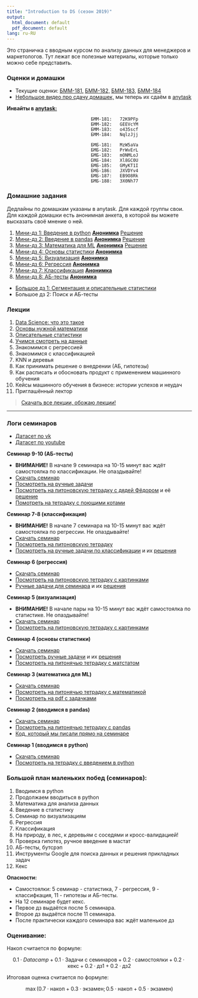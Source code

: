 ```yaml
---
title: "Introduction to DS (сезон 2019)"
output:
  html_document: default
  pdf_document: default
lang: ru-RU
---
```


Это страничка с вводным курсом по анализу данных для менеджеров и маркетологов. Тут лежат все полезные материалы, которые только можно себе представить.


### Оценки и домашки

* Текущие оценки: [БММ-181,](https://docs.google.com/spreadsheets/d/e/2PACX-1vQzPkU-SVOzDX_LB-l0zlW_1u2XkWvrkUoub-UXNCL8sJexXU51kiHNSjH71Hm_rfmAXS86l0KlDfna/pubhtml?gid=144425580&single=true) [БММ-182,](https://docs.google.com/spreadsheets/d/e/2PACX-1vQzPkU-SVOzDX_LB-l0zlW_1u2XkWvrkUoub-UXNCL8sJexXU51kiHNSjH71Hm_rfmAXS86l0KlDfna/pubhtml?gid=5661136&single=true) [БММ-183,](https://docs.google.com/spreadsheets/d/e/2PACX-1vQzPkU-SVOzDX_LB-l0zlW_1u2XkWvrkUoub-UXNCL8sJexXU51kiHNSjH71Hm_rfmAXS86l0KlDfna/pubhtml?gid=218128335&single=true) [БММ-184](https://docs.google.com/spreadsheets/d/e/2PACX-1vQzPkU-SVOzDX_LB-l0zlW_1u2XkWvrkUoub-UXNCL8sJexXU51kiHNSjH71Hm_rfmAXS86l0KlDfna/pubhtml?gid=1636765882&single=true)
* [Небольшое видео про сдачу домашек,](https://yadi.sk/i/rVb_Nd7g8AmNog) мы теперь их сдаём в [anytask](https://anytask.org)

__Инвайты в [anytask:](https://anytask.org)__

```
                                БММ-181:   72K9PFp
                                БММ-182:   GEEVcYM
                                БММ-183:   o435scf
                                БММ-184:   NqlzJjj
                              
                                БМБ-181:   MzW5aVa
                                БМБ-182:   PrWvErL
                                БМБ-183:   mONMLoJ
                                БМБ-184:   Xl8GC0U
                                БМБ-185:   GMyKT1I
                                БМБ-186:   JXVDYv4
                                БМБ-187:   EB9O8Rk
                                БМБ-188:   3X0Nh77
```



### Домашние задания

Дедлайны по домашкам указаны в anytask. Для каждой группы свои. Для каждой домашки есть анонимная анкета, в которой вы можете высказать своё мнение о ней.

1. [Мини-дз 1: Введение в python](https://github.com/FUlyankin/HSE_Data_Culture/raw/master/Intro_to_DS_2019/sem_1%262_introduction/little_hw1_intro_to_python.zip)  [__Анонимка__](https://docs.google.com/forms/d/e/1FAIpQLSfI2niGkHtJMW0UEt0RiuDfLikkv9j0qjUicvHY-KkTpQqSkw/viewform)  [Решение](https://nbviewer.jupyter.org/github/FUlyankin/HSE_Data_Culture/blob/master/Intro_to_DS_2019/sem_1%262_introduction/little_hw1_intro_to_python_answer.ipynb)
2. [Мини-дз 2: Введение в pandas](https://github.com/FUlyankin/HSE_Data_Culture/raw/master/Intro_to_DS_2019/sem_1%262_introduction/little_hw2_intro_to_pandas.zip) [__Анонимка__](https://docs.google.com/forms/d/e/1FAIpQLSetSVMF7XRtdEHUp9duuoNofHSOnihr8PPOYUnEna6wqLGxSA/viewform)  [Решение](https://nbviewer.jupyter.org/github/FUlyankin/HSE_Data_Culture/blob/master/Intro_to_DS_2019/sem_1%262_introduction/little_hw2_intro_to_pandas_answer.ipynb)
3. [Мини-дз 3: Математика для ML](https://github.com/FUlyankin/HSE_Data_Culture/raw/master/Intro_to_DS_2019/sem_3_math/little_hw3_essential_maths.zip) [__Анонимка__](https://docs.google.com/forms/d/e/1FAIpQLSchfOV1ACGwQmZS2BtN-K39A81VoflcOVcGhxP1odqOIicVeA/viewform) [Решение](https://nbviewer.jupyter.org/github/FUlyankin/HSE_Data_Culture/blob/master/Intro_to_DS_2019/sem_3_math/little_hw3_essential_maths_answer.ipynb)
4. [Мини-дз 4: Основы статистики](https://github.com/FUlyankin/HSE_Data_Culture/raw/master/Intro_to_DS_2019/sem_4_matstat/little_hw4_matstat.zip) [__Анонимка__](https://docs.google.com/forms/d/e/1FAIpQLScXIVQNUJW03k76zB5RcOHX0iORIfV-d1-8_KQS4GcuKO5SoA/viewform)
5. [Мини-дз 5: Визуализация](https://github.com/FUlyankin/HSE_Data_Culture/raw/master/Intro_to_DS_2019/sem_5_visual/little_hw5_visual.zip) [__Анонимка__](https://docs.google.com/forms/d/e/1FAIpQLSeQRtu8Xo5g6jDJ3zxgpfMuPa5cgi3igrne40_vqVZwYnDAZA/viewform)
6. [Мини-дз 6: Регрессия](https://github.com/FUlyankin/HSE_Data_Culture/raw/master/Intro_to_DS_2019/sem_6_regression/little_hw6_regression.zip) [__Анонимка__](https://docs.google.com/forms/d/e/1FAIpQLSeRKTL4Obch6jmXVcx9VISuNYDpg0VS0vK0TyTimd88_6YuqA/viewform)
7. [Мини-дз 7: Классификация](https://github.com/FUlyankin/HSE_Data_Culture/raw/master/Intro_to_DS_2019/sem_7%268_classification/little_hw7_classification.zip) [__Анонимка__](https://docs.google.com/forms/d/e/1FAIpQLSdYUMyAQcRrIkjKni31LKSz62iSRjyALZhu1zsofzu_WbX9bA/viewform)
8. [Мини-дз 8: АБ-тесты](https://github.com/FUlyankin/HSE_Data_Culture/raw/master/Intro_to_DS_2019/sem_9%2610_ABtest/little_hw8.zip) [__Анонимка__](https://docs.google.com/forms/d/e/1FAIpQLSfuBzlC_p1vWgt0sY0ZPyFBQyBLTCZ0SWdc2WGnNWv2aJxycA/viewform)

* [Большое дз 1: Сегментация и описательные статистики](https://github.com/FUlyankin/HSE_Data_Culture/blob/master/Intro_to_DS_2019/big_hw/big_hw1.pdf)
* Большое дз 2: Поиск и АБ-тесты


### Лекции 

1. [Data Science: что это такое](https://github.com/FUlyankin/HSE_Data_Culture/blob/master/Intro_to_DS_2019/lectures_bmm/Intro_to_DS.%20Lecture%201.pdf)
2. [Основы нужной математики](https://github.com/FUlyankin/HSE_Data_Culture/blob/master/Intro_to_DS_2019/lectures_bmm/Intro_to_DS.%20Lecture%202.pdf)
3. [Описательные статистики](https://github.com/FUlyankin/HSE_Data_Culture/blob/master/Intro_to_DS_2019/lectures_bmm/Intro_to_DS.%20Lecture%203.pdf)
4. [Учимся смотреть на данные](https://github.com/FUlyankin/HSE_Data_Culture/blob/master/Intro_to_DS_2019/lectures_bmm/Intro_to_DS.%20Lecture%204.pdf)
5. Знакомимся с регрессией
6. Знакомимся с классификацией
7. KNN и деревья
8. Как принимать решение о внедрении (АБ, гипотезы)
9. Как расписать и обосновать продукт с применением машинного обучения
10. Кейсы машинного обучения в бизнесе: истории успехов и неудач
11. Приглашённый лектор 

> [Скачать все лекции, обожаю лекции!](https://github.com/FUlyankin/HSE_Data_Culture/raw/master/Intro_to_DS_2019/lectures_bmm.zip)


-----------------------

### Логи семинаров

* [Датасет по vk](https://github.com/FUlyankin/HSE_Data_Culture/blob/master/Intro_to_DS_2019/data/vk_main.csv)
* [Датасет по youtube](https://github.com/FUlyankin/HSE_Data_Culture/blob/master/Intro_to_DS_2019/data/youtube_data.csv)

__Семинар 9-10 (АБ-тесты)__

* __ВНИМАНИЕ!__ В начале 9 семинара на 10-15 минут вас ждёт самостоялка по классификации. Не опаздывайте!
* [Скачать семинар](https://github.com/FUlyankin/HSE_Data_Culture/raw/master/Intro_to_DS_2019/sem_9%2610_ABtest/sem_9%2610.zip)
* [Посмотреть на ручные задачи](https://github.com/FUlyankin/HSE_Data_Culture/blob/master/Intro_to_DS_2019/sem_9%2610_ABtest/sem9%2610_AB.pdf) 
* [Посмотреть на питоновскую тетрадку с дядей Фёдором](https://nbviewer.jupyter.org/github/FUlyankin/HSE_Data_Culture/blob/master/Intro_to_DS_2019/sem_9%2610_ABtest/sem9_ABtest_introduction.ipynb) и её [решение](https://github.com/FUlyankin/HSE_Data_Culture/blob/master/Intro_to_DS_2019/sem_9%2610_ABtest/sem9%2610_AB_solving.pdf)
* [Помотреть на тетрадку с поющими котами](https://nbviewer.jupyter.org/github/FUlyankin/HSE_Data_Culture/blob/master/Intro_to_DS_2019/sem_9%2610_ABtest/sem10_ABtest_bootstrap.ipynb)


__Семинар 7-8 (классификация)__ 

* __ВНИМАНИЕ!__ В начале 7 семинара на 10-15 минут вас ждёт самостоялка по регрессии. Не опаздывайте!
* [Скачать семинар](https://github.com/FUlyankin/HSE_Data_Culture/raw/master/Intro_to_DS_2019/sem_7%268_classification/sem7%268.zip) 
* [Посмотреть на питоновскую тетрадку](https://nbviewer.jupyter.org/github/FUlyankin/HSE_Data_Culture/blob/master/Intro_to_DS_2019/sem_7%268_classification/sem7%268_classification.ipynb)
* [Посмотреть на ручные задачи по классификации](https://github.com/FUlyankin/HSE_Data_Culture/blob/master/Intro_to_DS_2019/sem_7%268_classification/sem7-8_class.pdf) и их [решения](https://github.com/FUlyankin/HSE_Data_Culture/blob/master/Intro_to_DS_2019/sem_7%268_classification/sem7-8_class_solving.pdf)


__Семинар 6 (регрессия)__

* [Скачать семинар](https://github.com/FUlyankin/HSE_Data_Culture/raw/master/Intro_to_DS_2019/sem_6_regression/sem_6.zip)
* [Посмотреть на питоновскую тетрадку с картинками](https://nbviewer.jupyter.org/github/FUlyankin/HSE_Data_Culture/blob/master/Intro_to_DS_2019/sem_6_regression/sem6_regression.ipynb)
* [Ручные задачи для семинара](https://github.com/FUlyankin/HSE_Data_Culture/blob/master/Intro_to_DS_2019/sem_6_regression/sem_6.pdf) и их [решения](https://github.com/FUlyankin/HSE_Data_Culture/blob/master/Intro_to_DS_2019/sem_6_regression/sem_6_semi.pdf)

__Семинар 5 (визуализация)__

* __ВНИМАНИЕ!__ В начале пары на 10-15 минут вас ждёт самостоялка по статистике. Не опаздывайте! 
* [Скачать семинар](https://github.com/FUlyankin/HSE_Data_Culture/raw/master/Intro_to_DS_2019/sem_5_visual/sem_5.zip)
* [Посмотреть на питоновскую тетрадку с картинками](https://nbviewer.jupyter.org/github/FUlyankin/HSE_Data_Culture/blob/master/Intro_to_DS_2019/sem_5_visual/sem5_visualisation.ipynb)

__Семинар 4 (основы статистики)__

* [Скачать семинар](https://github.com/FUlyankin/HSE_Data_Culture/raw/master/Intro_to_DS_2019/sem_4_matstat/sem_4.zip)
* [Посмотреть ручные задачи](https://github.com/FUlyankin/HSE_Data_Culture/blob/master/Intro_to_DS_2019/sem_4_matstat/sem4_matstat.pdf) и их [решения](https://github.com/FUlyankin/HSE_Data_Culture/blob/master/Intro_to_DS_2019/sem_4_matstat/sem4_matstat_semi.pdf)
* [Посмотреть на питонячью тетрадку с матстатом](https://nbviewer.jupyter.org/github/FUlyankin/HSE_Data_Culture/blob/master/Intro_to_DS_2019/sem_4_matstat/sem4_matstat.ipynb)

__Семинар 3 (математика для ML)__

* [Скачать семинар](https://github.com/FUlyankin/HSE_Data_Culture/raw/master/Intro_to_DS_2019/sem_3_math/sem_3.zip)
* [Посмотреть на питонячью тетрадку с математикой](https://nbviewer.jupyter.org/github/FUlyankin/HSE_Data_Culture/blob/master/Intro_to_DS_2019/sem_3_math/sem_3_essential_maths.ipynb)
* [Посмотреть на pdf с задачками](https://github.com/FUlyankin/HSE_Data_Culture/blob/master/Intro_to_DS_2019/sem_3_math/sem_3.pdf)

__Семинар 2 (вводимся в pandas)__

* [Скачать семинар](https://github.com/FUlyankin/HSE_Data_Culture/raw/master/Intro_to_DS_2019/sem_1%262_introduction/sem_2.zip)
* [Посмотреть на питонячью тетрадку с pandas](https://nbviewer.jupyter.org/github/FUlyankin/HSE_Data_Culture/blob/master/Intro_to_DS_2019/sem_1%262_introduction/sem2_pandas%20tutorial.ipynb)
* [Код, который мы писали прямо на семинаре](https://nbviewer.jupyter.org/github/FUlyankin/HSE_Data_Culture/blob/master/Intro_to_DS_2019/sem_1%262_introduction/sem2_pandas_on_seminar.ipynb)

__Семинар 1 (вводимся в python)__

* [Скачать семинар](https://github.com/FUlyankin/HSE_Data_Culture/raw/master/Intro_to_DS_2019/sem_1%262_introduction/sem_1.zip)
* [Посмотреть на тетрадку с введением в python](https://nbviewer.jupyter.org/github/FUlyankin/HSE_Data_Culture/blob/master/Intro_to_DS_2019/sem_1%262_introduction/sem1_introdution_python.ipynb)


### Большой план маленьких побед (семинаров):

1. Вводимся в python 
2. Продолжаем вводиться в python 
3. Математика для анализа данных
4. Введение в статистику 
5. Семинар по визуализациям
6. Регрессия 
7. Классификация 
8. На природу, в лес, к деревьям с соседями и кросс-валидацией!
9. Проверка гипотез, ручное введение в мастат
10. АБ-тесты, бутсрэп
11. Инструменты Google для поиска данных и решения прикладных задач
12. Кекс

__Опасности:__ 

* Самостоялки: 5 семинар - статистика, 7 - регрессия, 9 - классифкация, 11 - гипотезы и АБ-тесты. 
* На 12 семинаре будет кекс.
* Первое дз выдаётся после 5 семинара.
* Второе дз выдаётся после 11 семинара. 
* После практически каждого семинара вас ждёт маленькое дз


### Оценивание:

Накоп считается по формуле: 

$$
0.1 \cdot Datacamp + 0.1 \cdot \text{Задачи с семинаров} + 0.2 \cdot \text{самостоялки} + 0.2 \cdot \text{кекс} + 0.2 \cdot \text{дз1} + 0.2 \cdot \text{дз2}
$$

Итоговая оценка считается по формуле: 

$$
\max(0.7 \cdot \text{накоп} + 0.3 \cdot \text{экзамен};  0.5 \cdot \text{накоп} + 0.5 \cdot \text{экзамен})
$$

<br>

<br>

<br>








